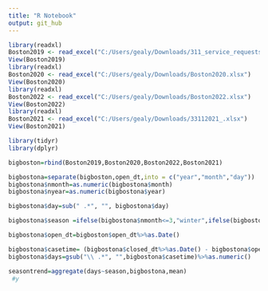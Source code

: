 ```yaml
---
title: "R Notebook"
output: git_hub
---
```

```r
library(readxl)
Boston2019 <- read_excel("C:/Users/gealy/Downloads/311_service_requests_2019.xlsx")
View(Boston2019)
library(readxl)
Boston2020 <- read_excel("C:/Users/gealy/Downloads/Boston2020.xlsx")
View(Boston2020)
library(readxl)
Boston2022 <- read_excel("C:/Users/gealy/Downloads/Boston2022.xlsx")
View(Boston2022)
library(readxl)
Boston2021 <- read_excel("C:/Users/gealy/Downloads/33112021_.xlsx")
View(Boston2021)
```
```r
library(tidyr)
library(dplyr)
```

```r
bigboston=rbind(Boston2019,Boston2020,Boston2022,Boston2021)
```
```r
bigbostona=separate(bigboston,open_dt,into = c("year","month","day"))
bigbostona$nmonth=as.numeric(bigbostona$month)
bigbostona$nyear=as.numeric(bigbostona$year)


```
```r
bigbostona$day=sub(" .*", "", bigbostona$day)
```

```r

bigbostona$season =ifelse(bigbostona$nmonth<=3,"winter",ifelse(bigbostona$nmonth>=6 & bigbostona$nmonth<=9,"summer",ifelse(bigbostona$nmonth>=3&bigbostona$nmonth<=6,"spring",ifelse(bigbostona$nmonth>=9&bigbostona$nmonth<=12,"fall",""))))
```
```r
bigbostona$open_dt=bigboston$open_dt%>%as.Date()

```
```r
bigbostona$casetime= (bigbostona$closed_dt%>%as.Date() - bigbostona$open_dt)
bigbostona$days=gsub("\\ .*", "",bigbostona$casetime)%>%as.numeric()
```
```r
seasontrend=aggregate(days~season,bigbostona,mean)
 #y 
```









